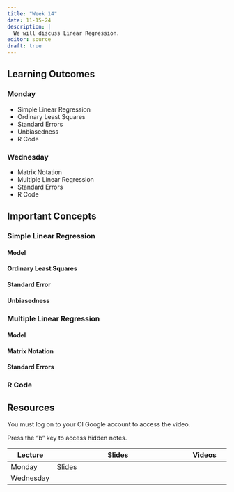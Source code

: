 ```yaml
---
title: "Week 14"
date: 11-15-24
description: |
  We will discuss Linear Regression.
editor: source
draft: true
---
```


## Learning Outcomes

### Monday

-   Simple Linear Regression
-   Ordinary Least Squares
-   Standard Errors
-   Unbiasedness
-   R Code

### Wednesday

-   Matrix Notation
-   Multiple Linear Regression
-   Standard Errors
-   R Code

## Important Concepts

### Simple Linear Regression

#### Model

#### Ordinary Least Squares

#### Standard Error

#### Unbiasedness

### Multiple Linear Regression

#### Model

#### Matrix Notation

#### Standard Errors

### R Code

## Resources

You must log on to your CI Google account to access the video.

Press the "b" key to access hidden notes.

| Lecture   | Slides                                                             | Videos |
|---------------|-------------------------------------------|---------------|
| Monday    | [Slides](https://m453.inqs.info/files/Lecture_17_class/index.html) |        |
| Wednesday |                                                                    |        |
